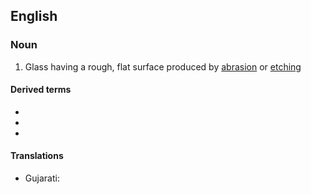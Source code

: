 {{also|ground-glass}}

==English==

===Noun===
{{wikipedia}}
{{en-noun|-}}

# Glass having a rough, flat surface produced by [[abrasion]] or [[etching]]

====Derived terms====
* {{l|en|ground glass hepatocyte}}
* {{l|en|ground glass joint}}
* {{l|en|ground glass screen}}

====Translations====
{{trans-top}}
* Gujarati: {{t|gu|આંધળો કાચ}}
{{trans-mid}}
{{trans-bottom}}